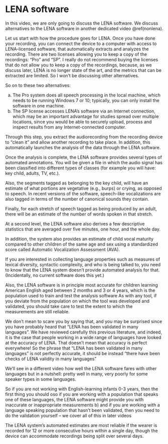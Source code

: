 # LENA software {#lena}

In this video, we are only going to discuss the LENA software. We discuss alternatives to the LENA software in another dedicated video \@ref(nonlena).

Let us start with how the procedure goes for LENA. Once you have done your recording, you can connect the device to a computer with access to LENA-licensed software, that automatically extracts and analyzes the recording. There are two licenses allowing you to keep a copy of the recordings: “Pro” and “SP”. I really do not recommend buying the licenses that do not allow you to keep a copy of the recordings, because, as we discuss later, LENA is no longer state of the art, and the metrics that can be extracted are limited. So I won't be discussing other alternatives.

So on to these two alternatives:

a) The Pro system does all speech processing in the local machine, which needs to be running Windows 7 or 10; typically, you can only install the software in one machine.
b) The SP license accesses LENA’s software via an Internet connection, which may be an important advantage for studies spread over multiple locations, since you would be able to securely upload, process and inspect results from any Internet-connected computer. 

Through this step, you extract the audiorecording from the recording device to "clean it" and allow another recording to take place. In addition, this automatically launches the analysis of the data through the LENA software.

Once the analysis is complete, the LENA software provides several types of automated annotations. You will be given a file in which the audio signal has been classified into different types of classes (for example you will have: key child, adults, TV, etc.). 

Also, the segments tagged as belonging to the key child, will have an estimate of what portions are vegetative (e.g., burps) or crying, as opposed to speech. In recent versions of the software, speech-like vocalizations are also tagged in terms of the number of canonical sounds they contain.

Finally, for each stretch of speech tagged as being produced by an adult, there will be an estimate of the number of words spoken in that stretch. 


At a second level, the LENA software also derives a few descriptive statistics that are averaged over five minutes, one hour, and the whole day. 

In addition, the system also provides an estimate of child vocal maturity compared to other children of the same age and sex using a standardized score called Automatic Vocalization Assessment (AVA).
<!-- ac stopped here -->

If you are interested in collecting language properties such as measures of lexical diversity, syntactic complexity, and who is being talked to, you need to know that the LENA system doesn’t provide automated analysis for that. (Incidentally, no current software does this yet.)

Also, the LENA software is in principle most accurate for children learning American English aged between 2 months and 3 or 4 years, which is the population used to train and test the analysis software As with any tool, if you deviate from the population on which the tool was developed and validated, you should take care to test the extent to which the measurements are still reliable.

We don't mean to scare you by saying that, and you may be surprised since you have probably heard that "LENA has been validated in many languages". We have reviewed carefully this previous literature, and indeed, it is the case that people working in a wide range of languages have looked at the accuracy of LENA. That doesn't mean that accuracy is perfect everywhere! So the phrase that "LENA has been validated in many languages" is not perfectly accurate, it should be instead "there have been checks of LENA validity in many languages"

We'll see in a different video how well the LENA software fares with other languages but in a nutshell: pretty well in many, very poorly for some speaker types in some languages.

So if you are not working with English-learning infants 0-3 years, then the first thing you should oso if you are working with a population that speaks one of these languages, the LENA software might provide you with inaccurate or inappropriate measurements 
    b) and if you are working with a language speaking population that hasn't been validated, then you need to do the validation yourself -- we cover all of this in later videos 

The LENA system’s automated estimates are most reliable if the wearer is recorded for 12 or more consecutive hours within a single day, though the device can accommodate recordings being split over several days.

